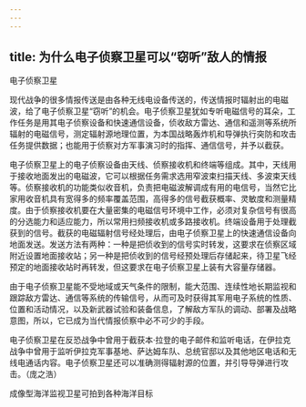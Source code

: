 ```yaml
---
---
---
```

title: 为什么电子侦察卫星可以“窃听”敌人的情报
---




电子侦察卫星



现代战争的很多情报传送是由各种无线电设备传送的，传送情报时辐射出的电磁波，给了电子侦察卫星“窃听”的机会。电子侦察卫星犹如专听电磁信号的耳朵，工作任务是用其电子侦察设备和快速通信设备，侦收敌方雷达、通信和遥测等系统所辐射的电磁信号，测定辐射源地理位置，为本国战略轰炸机和导弹执行突防和攻击任务提供数据；也能用于侦察对方军事演习时的指挥、通信信号，并予以截获。

电子侦察卫星上的电子侦察设备由天线、侦察接收机和终端等组成。其中，天线用于接收地面发出的电磁波，它可以根据任务需求选用窄波束扫描天线、多波束天线等。侦察接收机的功能类似收音机，负责把电磁波解调成有用的电信号，当然它比家用收音机具有宽得多的频率覆盖范围，高得多的信号截获概率、灵敏度和测量精度。由于侦察接收机要在大量密集的电磁信号环境中工作，必须对复杂信号有很高的分选能力和适应能力，所以常用扫频接收机或多路接收机。终端设备用于处理截获到的信号。截获的电磁辐射信号经处理后，由电子侦察卫星上的快速通信设备向地面发送。发送方法有两种：一种是把侦收到的信号实时转发，这要求在侦察区域附近设置地面接收站；另一种是把侦收到的信号经预处理后存储起来，待卫星飞经预定的地面接收站时再转发，但这要求在电子侦察卫星上装有大容量存储器。

由于电子侦察卫星能不受地域或天气条件的限制，能大范围、连续性地长期监视和跟踪敌方雷达、通信等系统的传输信号，从而可及时获得其军用电子系统的性质、位置和活动情况，以及新武器试验和装备信息，了解敌方军队的调动、部署及战略意图，所以，它已成为当代情报侦察中必不可少的手段。

电子侦察卫星在反恐战争中曾用于截获本·拉登的电子邮件和监听电话，在伊拉克战争中曾用于监听伊拉克军事基地、萨达姆车队、总统官邸以及其他地区电话和无线电通话内容。电子侦察卫星还可以准确测得辐射源的位置，并引导导弹进行攻击。（庞之浩）

成像型海洋监视卫星可拍到各种海洋目标